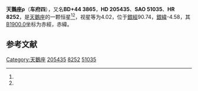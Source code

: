 {{Starbox begin
| name = 天鵝座ρ
}}
{{Starbox observe
| epoch = [[J2000.0|J2000.0]]
| constell = [[天鵝座|天鵝座]]<ref name=SIMBAD>{{cite web
 | url=http://simbad.u-strasbg.fr/simbad/sim-id?Ident=HR+8252
 | title =Pulsating variable Star
 | publisher=Centre de Données astronomiques de Strasbourg
 | work=SIMBAD
 | accessdate=2012-07-13}}</ref><ref name=DATA>{{cite web
 | url=http://vizier.u-strasbg.fr/viz-bin/VizieR-5?-out.add=.&-source=5050&-corr=PK=HR&-out.max=9999&HR=8252
 | title =VizieR Detailed Page
 | accessdate=2012-07-13}}</ref>
| 星官 = [[车府_(星官)|车府]]
| ra = {{RA|21|33|58.9}}<ref name=SIMBAD /><ref name=DATA />
| dec = {{DEC|+45|35|31}}<ref name=SIMBAD /><ref name=DATA />
| appmag_v = 4.02<ref name=SIMBAD /><ref name=DATA />
}}
{{Starbox character
| class = G8IIIFe-0.5<ref name=SIMBAD /><ref name=DATA />
| b-v = 0.89<ref name=SIMBAD /><ref name=DATA />
| u-b = 0.56<ref name=SIMBAD /><ref name=DATA />
| r-i = 0.5<ref name=SIMBAD /><ref name=DATA />
| variable = 
}}
{{Starbox astrometry
| radial_v = 0.56
| prop_mo_ra = 7
| parallax = 0.002
| p_error = 
}}
{{Starbox catalog
| names =BD+44 3865，[[SAO星表|SAO]] 51035，[[HD星表|HD]] 205435，[[HR星表|HR]] 8252}}
{{Starbox reference |Simbad=HR+8252}}
{{Starbox end}}

'''天鵝座ρ'''（'''车府四'''），又名'''BD+44 3865'''，'''HD 205435'''、'''SAO 51035'''、'''HR 8252'''，是[[天鵝座|天鵝座]]的一颗恒星<ref name=SIMBAD /><ref name=DATA />，视星等为4.02，位于[[銀道座標系|銀經]]90.74，[[銀道座標系|銀緯]]-4.58，其[[B1900.0|B1900.0]]坐标为赤經{{RA|21|30|13.1}}，赤緯{{DEC|+45|-4.58|59}}。

== 参考文献 ==
{{reflist}}

{{star-stub}}

{{天鵝座恒星}}
{{星官|车府|7|20}}
[[Category:天鵝座|Category:天鵝座]]
[[Category:HD和HDE天體|205435]]
[[Category:HR天體|8252]]
[[Category:SAO天體|51035]]
